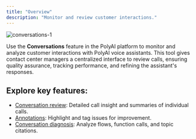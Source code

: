 ```yaml
---
title: "Overview"
description: "Monitor and review customer interactions."
---
```


![conversations-1](/images/conversations-overview.png)

Use the **Conversations** feature in the PolyAI platform to monitor and analyze customer interactions with PolyAI voice assistants. This tool
gives contact center managers a centralized interface to review calls, ensuring quality assurance, tracking performance, and refining
the assistant's responses.

## Explore key features:

- [Conversation review](review): Detailed call insight and summaries of individual calls.
- [Annotations](annotations): Highlight and tag issues for improvement.
- [Conversation diagnosis](diagnosis): Analyze flows, function calls, and topic citations.